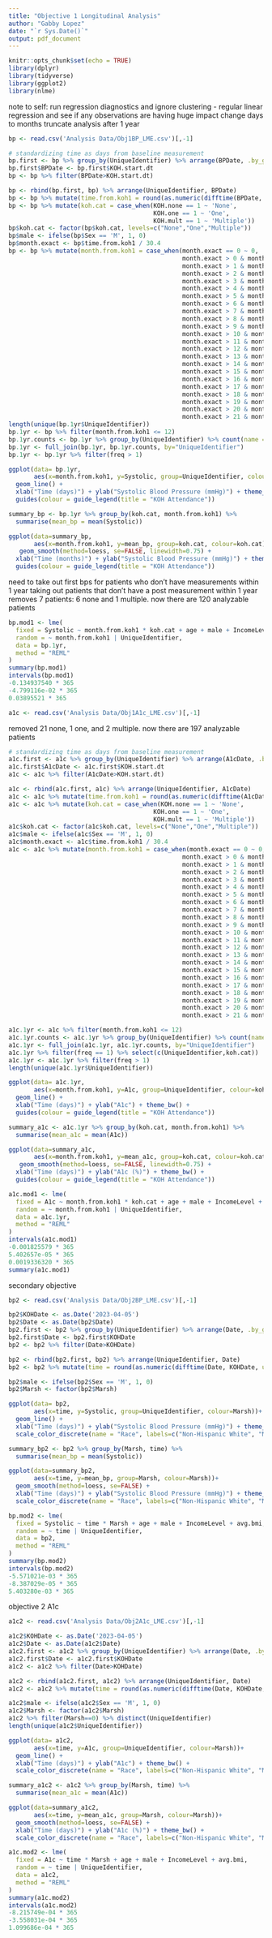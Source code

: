 ```yaml
---
title: "Objective 1 Longitudinal Analysis"
author: "Gabby Lopez"
date: "`r Sys.Date()`"
output: pdf_document
---
```


```r
knitr::opts_chunk$set(echo = TRUE)
library(dplyr)
library(tidyverse)
library(ggplot2)
library(nlme)
```
note to self: run regression diagnostics and ignore clustering - regular linear regression and see if any observations are having huge impact
change days to months
truncate analysis after 1 year

```r
bp <- read.csv('Analysis Data/Obj1BP_LME.csv')[,-1]
```

```r
# standardizing time as days from baseline measurement
bp.first <- bp %>% group_by(UniqueIdentifier) %>% arrange(BPDate, .by_group=TRUE) %>% slice_head()
bp.first$BPDate <- bp.first$KOH.start.dt
bp <- bp %>% filter(BPDate>KOH.start.dt)

bp <- rbind(bp.first, bp) %>% arrange(UniqueIdentifier, BPDate)
bp <- bp %>% mutate(time.from.koh1 = round(as.numeric(difftime(BPDate, KOH.start.dt, units="days"))))
bp <- bp %>% mutate(koh.cat = case_when(KOH.none == 1 ~ 'None',
                                        KOH.one == 1 ~ 'One',
                                        KOH.mult == 1 ~ 'Multiple'))
bp$koh.cat <- factor(bp$koh.cat, levels=c("None","One","Multiple"))
bp$male <- ifelse(bp$Sex == 'M', 1, 0)
bp$month.exact <- bp$time.from.koh1 / 30.4
bp <- bp %>% mutate(month.from.koh1 = case_when(month.exact == 0 ~ 0,
                                                month.exact > 0 & month.exact <= 1 ~ 1,
                                                month.exact > 1 & month.exact <= 2 ~ 2,
                                                month.exact > 2 & month.exact <= 3 ~ 3,
                                                month.exact > 3 & month.exact <= 4 ~ 4,
                                                month.exact > 4 & month.exact <= 5 ~ 5,
                                                month.exact > 5 & month.exact <= 6 ~ 6,
                                                month.exact > 6 & month.exact <= 7 ~ 7,
                                                month.exact > 7 & month.exact <= 8 ~ 8,
                                                month.exact > 8 & month.exact <= 9 ~ 9,
                                                month.exact > 9 & month.exact <= 10 ~ 10,
                                                month.exact > 10 & month.exact <= 11 ~ 11,
                                                month.exact > 11 & month.exact <= 12 ~ 12,
                                                month.exact > 12 & month.exact <= 13 ~ 13,
                                                month.exact > 13 & month.exact <= 14 ~ 14,
                                                month.exact > 14 & month.exact <= 15 ~ 15,
                                                month.exact > 15 & month.exact <= 16 ~ 16,
                                                month.exact > 16 & month.exact <= 17 ~ 17,
                                                month.exact > 17 & month.exact <= 18 ~ 18,
                                                month.exact > 18 & month.exact <= 19 ~ 19,
                                                month.exact > 19 & month.exact <= 20 ~ 20,
                                                month.exact > 20 & month.exact <= 21 ~ 21,
                                                month.exact > 21 & month.exact <= 22 ~ 22))
length(unique(bp.1yr$UniqueIdentifier))
bp.1yr <- bp %>% filter(month.from.koh1 <= 12)
bp.1yr.counts <- bp.1yr %>% group_by(UniqueIdentifier) %>% count(name = "freq")
bp.1yr <- full_join(bp.1yr, bp.1yr.counts, by="UniqueIdentifier")
bp.1yr <- bp.1yr %>% filter(freq > 1)

ggplot(data= bp.1yr, 
       aes(x=month.from.koh1, y=Systolic, group=UniqueIdentifier, colour=koh.cat))+
  geom_line() +
  xlab("Time (days)") + ylab("Systolic Blood Pressure (mmHg)") + theme_bw() +
  guides(colour = guide_legend(title = "KOH Attendance"))

summary_bp <- bp.1yr %>% group_by(koh.cat, month.from.koh1) %>%
  summarise(mean_bp = mean(Systolic))

ggplot(data=summary_bp, 
       aes(x=month.from.koh1, y=mean_bp, group=koh.cat, colour=koh.cat))+ 
   geom_smooth(method=loess, se=FALSE, linewidth=0.75) + 
  xlab("Time (months)") + ylab("Systolic Blood Pressure (mmHg)") + theme_bw() +
  guides(colour = guide_legend(title = "KOH Attendance"))
```
need to take out first bps for patients who don't have measurements within 1 year
taking out patients that don't have a post measurement within 1 year removes 7 patients: 6 none and 1 multiple. now there are 120 analyzable patients
```r
bp.mod1 <- lme(
  fixed = Systolic ~ month.from.koh1 * koh.cat + age + male + IncomeLevel + BLACERISK + avg.bmi,
  random = ~ month.from.koh1 | UniqueIdentifier,
  data = bp.1yr,
  method = "REML"
)
summary(bp.mod1)
intervals(bp.mod1)
-0.134937540 * 365
-4.799116e-02 * 365
0.03895521 * 365
```

```r
a1c <- read.csv('Analysis Data/Obj1A1c_LME.csv')[,-1]
```

removed 21 none, 1 one, and 2 multiple. now there are 197 analyzable patients
```r
# standardizing time as days from baseline measurement
a1c.first <- a1c %>% group_by(UniqueIdentifier) %>% arrange(A1cDate, .by_group=TRUE) %>% slice_head()
a1c.first$A1cDate <- a1c.first$KOH.start.dt
a1c <- a1c %>% filter(A1cDate>KOH.start.dt)

a1c <- rbind(a1c.first, a1c) %>% arrange(UniqueIdentifier, A1cDate)
a1c <- a1c %>% mutate(time.from.koh1 = round(as.numeric(difftime(A1cDate, KOH.start.dt, units="days"))))
a1c <- a1c %>% mutate(koh.cat = case_when(KOH.none == 1 ~ 'None',
                                        KOH.one == 1 ~ 'One',
                                        KOH.mult == 1 ~ 'Multiple'))
a1c$koh.cat <- factor(a1c$koh.cat, levels=c("None","One","Multiple"))
a1c$male <- ifelse(a1c$Sex == 'M', 1, 0)
a1c$month.exact <- a1c$time.from.koh1 / 30.4
a1c <- a1c %>% mutate(month.from.koh1 = case_when(month.exact == 0 ~ 0,
                                                month.exact > 0 & month.exact <= 1 ~ 1,
                                                month.exact > 1 & month.exact <= 2 ~ 2,
                                                month.exact > 2 & month.exact <= 3 ~ 3,
                                                month.exact > 3 & month.exact <= 4 ~ 4,
                                                month.exact > 4 & month.exact <= 5 ~ 5,
                                                month.exact > 5 & month.exact <= 6 ~ 6,
                                                month.exact > 6 & month.exact <= 7 ~ 7,
                                                month.exact > 7 & month.exact <= 8 ~ 8,
                                                month.exact > 8 & month.exact <= 9 ~ 9,
                                                month.exact > 9 & month.exact <= 10 ~ 10,
                                                month.exact > 10 & month.exact <= 11 ~ 11,
                                                month.exact > 11 & month.exact <= 12 ~ 12,
                                                month.exact > 12 & month.exact <= 13 ~ 13,
                                                month.exact > 13 & month.exact <= 14 ~ 14,
                                                month.exact > 14 & month.exact <= 15 ~ 15,
                                                month.exact > 15 & month.exact <= 16 ~ 16,
                                                month.exact > 16 & month.exact <= 17 ~ 17,
                                                month.exact > 17 & month.exact <= 18 ~ 18,
                                                month.exact > 18 & month.exact <= 19 ~ 19,
                                                month.exact > 19 & month.exact <= 20 ~ 20,
                                                month.exact > 20 & month.exact <= 21 ~ 21,
                                                month.exact > 21 & month.exact <= 22 ~ 22))

a1c.1yr <- a1c %>% filter(month.from.koh1 <= 12)
a1c.1yr.counts <- a1c.1yr %>% group_by(UniqueIdentifier) %>% count(name = "freq")
a1c.1yr <- full_join(a1c.1yr, a1c.1yr.counts, by="UniqueIdentifier")
a1c.1yr %>% filter(freq == 1) %>% select(c(UniqueIdentifier,koh.cat))
a1c.1yr <- a1c.1yr %>% filter(freq > 1)
length(unique(a1c.1yr$UniqueIdentifier))

ggplot(data= a1c.1yr, 
       aes(x=month.from.koh1, y=A1c, group=UniqueIdentifier, colour=koh.cat))+
  geom_line() + 
  xlab("Time (days)") + ylab("A1c") + theme_bw() +
  guides(colour = guide_legend(title = "KOH Attendance"))

summary_a1c <- a1c.1yr %>% group_by(koh.cat, month.from.koh1) %>%
  summarise(mean_a1c = mean(A1c))

ggplot(data=summary_a1c, 
       aes(x=month.from.koh1, y=mean_a1c, group=koh.cat, colour=koh.cat))+
   geom_smooth(method=loess, se=FALSE, linewidth=0.75) + 
  xlab("Time (days)") + ylab("A1c (%)") + theme_bw() +
  guides(colour = guide_legend(title = "KOH Attendance"))

```


```r
a1c.mod1 <- lme(
  fixed = A1c ~ month.from.koh1 * koh.cat + age + male + IncomeLevel + BLACERISK + avg.bmi,
  random = ~ month.from.koh1 | UniqueIdentifier,
  data = a1c.1yr,
  method = "REML"
)
intervals(a1c.mod1)
-0.001825579 * 365
5.402657e-05 * 365
0.0019336320 * 365
summary(a1c.mod1)
```



secondary objective

```r
bp2 <- read.csv('Analysis Data/Obj2BP_LME.csv')[,-1]

bp2$KOHDate <- as.Date('2023-04-05')
bp2$Date <- as.Date(bp2$Date)
bp2.first <- bp2 %>% group_by(UniqueIdentifier) %>% arrange(Date, .by_group=TRUE) %>% slice_head()
bp2.first$Date <- bp2.first$KOHDate
bp2 <- bp2 %>% filter(Date>KOHDate)

bp2 <- rbind(bp2.first, bp2) %>% arrange(UniqueIdentifier, Date)
bp2 <- bp2 %>% mutate(time = round(as.numeric(difftime(Date, KOHDate, units="days"))))

bp2$male <- ifelse(bp2$Sex == 'M', 1, 0)
bp2$Marsh <- factor(bp2$Marsh)

ggplot(data= bp2, 
       aes(x=time, y=Systolic, group=UniqueIdentifier, colour=Marsh))+
  geom_line() +
  xlab("Time (days)") + ylab("Systolic Blood Pressure (mmHg)") + theme_bw() + 
  scale_color_discrete(name = "Race", labels=c("Non-Hispanic White", "Marshallese"))

summary_bp2 <- bp2 %>% group_by(Marsh, time) %>%
  summarise(mean_bp = mean(Systolic))

ggplot(data=summary_bp2, 
       aes(x=time, y=mean_bp, group=Marsh, colour=Marsh))+
  geom_smooth(method=loess, se=FALSE) + 
  xlab("Time (days)") + ylab("Systolic Blood Pressure (mmHg)") + theme_bw() +
  scale_color_discrete(name = "Race", labels=c("Non-Hispanic White", "Marshallese")) + coord_cartesian(ylim=c(108,147))
```

```r
bp.mod2 <- lme(
  fixed = Systolic ~ time * Marsh + age + male + IncomeLevel + avg.bmi,
  random = ~ time | UniqueIdentifier,
  data = bp2,
  method = "REML"
)
summary(bp.mod2)
intervals(bp.mod2)
-5.571021e-03 * 365
-8.387029e-05 * 365
5.403280e-03 * 365
```

objective 2 A1c
```r
a1c2 <- read.csv('Analysis Data/Obj2A1c_LME.csv')[,-1]

a1c2$KOHDate <- as.Date('2023-04-05')
a1c2$Date <- as.Date(a1c2$Date)
a1c2.first <- a1c2 %>% group_by(UniqueIdentifier) %>% arrange(Date, .by_group=TRUE) %>% slice_head()
a1c2.first$Date <- a1c2.first$KOHDate
a1c2 <- a1c2 %>% filter(Date>KOHDate)

a1c2 <- rbind(a1c2.first, a1c2) %>% arrange(UniqueIdentifier, Date)
a1c2 <- a1c2 %>% mutate(time = round(as.numeric(difftime(Date, KOHDate, units="days"))))

a1c2$male <- ifelse(a1c2$Sex == 'M', 1, 0)
a1c2$Marsh <- factor(a1c2$Marsh)
a1c2 %>% filter(Marsh==0) %>% distinct(UniqueIdentifier)
length(unique(a1c2$UniqueIdentifier))

ggplot(data= a1c2, 
       aes(x=time, y=A1c, group=UniqueIdentifier, colour=Marsh))+
  geom_line() +
  xlab("Time (days)") + ylab("A1c") + theme_bw() + 
  scale_color_discrete(name = "Race", labels=c("Non-Hispanic White", "Marshallese"))

summary_a1c2 <- a1c2 %>% group_by(Marsh, time) %>%
  summarise(mean_a1c = mean(A1c))

ggplot(data=summary_a1c2, 
       aes(x=time, y=mean_a1c, group=Marsh, colour=Marsh))+
  geom_smooth(method=loess, se=FALSE) +
  xlab("Time (days)") + ylab("A1c (%)") + theme_bw() + 
  scale_color_discrete(name = "Race", labels=c("Non-Hispanic White", "Marshallese"))
```

```r
a1c.mod2 <- lme(
  fixed = A1c ~ time * Marsh + age + male + IncomeLevel + avg.bmi,
  random = ~ time | UniqueIdentifier,
  data = a1c2,
  method = "REML"
)
summary(a1c.mod2)
intervals(a1c.mod2)
-8.215749e-04 * 365
-3.558031e-04 * 365
1.099686e-04 * 365
```


